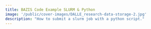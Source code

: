 ```yaml
---
title: BAZIS Code Example SLURM & Python
image: '/public/cover-images/DALLE_research-data-storage-2.jpg'
description: "How to submit a slurm job with a python script."
---
```



